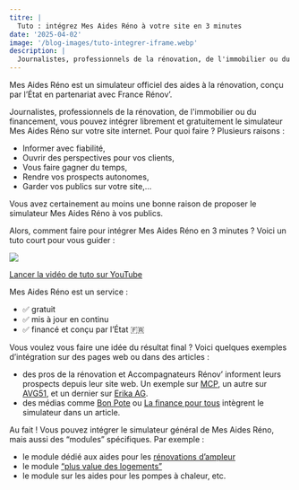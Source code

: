 ```yaml
---
titre: |
  Tuto : intégrez Mes Aides Réno à votre site en 3 minutes
date: '2025-04-02'
image: '/blog-images/tuto-integrer-iframe.webp'
description: |
  Journalistes, professionnels de la rénovation, de l'immobilier ou du financement, vous pouvez intégrer librement et gratuitement le simulateur Mes Aides Réno sur votre site internet.
---
```


Mes Aides Réno est un simulateur officiel des aides à la rénovation, conçu par l’État en partenariat avec France Rénov’.

Journalistes, professionnels de la rénovation, de l'immobilier ou du financement, vous pouvez intégrer librement et gratuitement le simulateur Mes Aides Réno sur votre site internet. Pour quoi faire ? Plusieurs raisons :

- Informer avec fiabilité,
- Ouvrir des perspectives pour vos clients,
- Vous faire gagner du temps,
- Rendre vos prospects autonomes,
- Garder vos publics sur votre site,…

Vous avez certainement au moins une bonne raison de proposer le simulateur Mes Aides Réno à vos publics.

Alors, comment faire pour intégrer Mes Aides Réno en 3 minutes ? Voici un tuto court pour vous guider :

<a href="https://www.youtube.com/watch?v=FkmPfbuDOrA">
<img
  src="/blog-images/capture-video-tuto.png"
  style={{
    border: '3px solid black',
    borderRadius: '.7rem',
    margin: '0',
    marginBottom: '-1rem',
    maxWidth: '20rem !important'
  }}
/>

Lancer la vidéo de tuto sur YouTube

</a>

Mes Aides Réno est un service :

- ✅ gratuit
- ✅ mis à jour en continu
- ✅ financé et conçu par l’État 🇫🇷

Vous voulez vous faire une idée du résultat final ? Voici quelques exemples d’intégration sur des pages web ou dans des articles :

- des pros de la rénovation et Accompagnateurs Rénov’ informent leurs prospects depuis leur site web. Un exemple sur [MCP](https://dimcp.com/), un autre sur [AVG51](https://avg51.fr/fr/page/simulateur-d-aides-a-la-renovation), et un dernier sur [Erika AG](https://www.erikaag.fr/simulateur-aide-a-la-renovation).
- des médias comme [Bon Pote](https://bonpote.com/connaitre-en-quelques-clics-les-aides-de-letat-pour-renover-son-logement/) ou [La finance pour tous](https://www.lafinancepourtous.com/2024/09/25/mes-aides-reno-un-simulateur-pour-calculer-les-aides-a-la-renovation-energetique-de-son-logement/) intègrent le simulateur dans un article.

Au fait ! Vous pouvez intégrer le simulateur général de Mes Aides Réno, mais aussi des “modules” spécifiques. Par exemple :

- le module dédié aux aides pour les [rénovations d’ampleur](https://mesaidesreno.beta.gouv.fr/module)
- le module [“plus value des logements”](https://mesaidesreno.beta.gouv.fr/module/plus-value)
- le module sur les aides pour les pompes à chaleur, etc.
